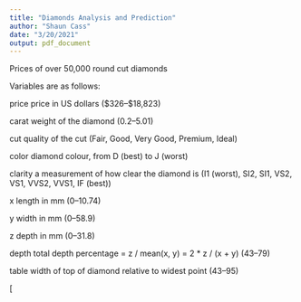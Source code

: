 ```yaml
---
title: "Diamonds Analysis and Prediction"
author: "Shaun Cass"
date: "3/20/2021"
output: pdf_document
---
```



Prices of over 50,000 round cut diamonds

Variables are as follows:

price
price in US dollars (\$326–\$18,823)

carat
weight of the diamond (0.2–5.01)

cut
quality of the cut (Fair, Good, Very Good, Premium, Ideal)

color
diamond colour, from D (best) to J (worst)

clarity
a measurement of how clear the diamond is (I1 (worst), SI2, SI1, VS2, VS1, VVS2, VVS1, IF (best))

x
length in mm (0–10.74)

y
width in mm (0–58.9)

z
depth in mm (0–31.8)

depth
total depth percentage = z / mean(x, y) = 2 * z / (x + y) (43–79)

table
width of top of diamond relative to widest point (43–95)

[
